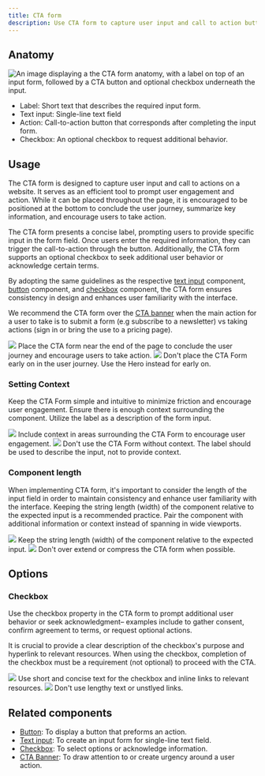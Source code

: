 ```yaml
---
title: CTA form
description: Use CTA form to capture user input and call to action button.
---
```



## Anatomy

![An image displaying a the CTA form anatomy, with a label on top of an input form, followed by a CTA button and optional checkbox underneath the input.](https://github.com/primer/brand/assets/131988618/2c86dd18-f3b0-41e3-a0d3-cca004ea37b1)

- Label: Short text that describes the required input form. 
- Text input: Single-line text field
- Action: Call-to-action button that corresponds after completing the input form. 
- Checkbox: An optional checkbox to request additional behavior.

## Usage

The CTA form is designed to capture user input and call to actions on a website. It serves as an efficient tool to prompt user engagement and action. While it can be placed throughout the page, it is encouraged to be positioned at the bottom to conclude the user journey, summarize key information, and encourage users to take action.

The CTA form presents a concise label, prompting users to provide specific input in the form field. Once users enter the required information, they can trigger the call-to-action through the button. Additionally, the CTA form supports an optional checkbox to seek additional user behavior or acknowledge certain terms.

By adopting the same guidelines as the respective [text input](/components/TextInput) component, [button](/components/Button) component, and [checkbox](/components/Checkbox) component, the CTA form ensures consistency in design and enhances user familiarity with the interface.

We recommend the CTA form over the [CTA banner](/components/CTABanner) when the main action for a user to take is to submit a form (e.g subscribe to a newsletter) vs taking actions (sign in or bring the use to a pricing page).

<DoDontContainer>
  <Do>
<img src="https://github.com/primer/brand/assets/131988618/561b62c9-c328-4c7e-98e5-18e5a5d7ad42" />
    <Caption>Place the CTA form near the end of the page to conclude the user journey and encourage users to take action.</Caption>
  </Do>
  <Dont>
    <img src="https://github.com/primer/brand/assets/131988618/0cb06dc0-b885-4b4d-a997-cd42da72f798" />
    <Caption>
      Don't place the CTA Form early on in the user journey. Use the Hero instead for early on.
    </Caption>
  </Dont>
</DoDontContainer>

### Setting Context

Keep the CTA Form simple and intuitive to minimize friction and encourage user engagement. Ensure there is enough context surrounding the component. Utilize the label as a description of the form input. 

<DoDontContainer>
  <Do>
    <img src="https://github.com/primer/brand/assets/131988618/15cc3be6-89cb-4b63-ab03-9236693f66c3" />
    <Caption>
      Include context in areas surrounding the CTA Form to encourage user engagement. 
    </Caption>
  </Do>
  <Dont>
    <img src="https://github.com/primer/brand/assets/131988618/2333fa03-4bd3-488d-ae41-81e3511259ca" />
    <Caption>
        Don't use the CTA Form without context. The label should be used to describe the input, not to provide context.
    </Caption>
  </Dont>
</DoDontContainer>

### Component length

When implementing CTA form, it's important to consider the length of the input field in order to maintain consistency and enhance user familiarity with the interface. Keeping the string length (width) of the component relative to the expected input is a recommended practice. Pair the component with additional information or context instead of spanning in wide viewports.

<DoDontContainer>
  <Do>
    <img src="https://github.com/primer/brand/assets/131988618/0bd93f12-ef38-4fc3-9dd5-ce685aa7d2bd" />
    <Caption>
      Keep the string length (width) of the component relative to the expected input. 
    </Caption>
  </Do>
  <Dont>
    <img src="https://github.com/primer/brand/assets/131988618/5ea3a93b-2978-4c50-b982-76c85ae57a01" />
    <Caption>Don't over extend or compress the CTA form when possible.</Caption>
  </Dont>
</DoDontContainer>

## Options

### Checkbox

Use the checkbox property in the CTA form to prompt additional user behavior or seek acknowledgment– examples include to gather consent, confirm agreement to terms, or request optional actions. 

It is crucial to provide a clear description of the checkbox's purpose and hyperlink to relevant resources. When using the checkbox, completion of the checkbox must be a requirement (not optional) to proceed with the CTA.

<DoDontContainer>
  <Do>
    <img src="https://github.com/primer/brand/assets/131988618/f960b448-99e1-4703-a4a7-ea1441f6c72a" />
    <Caption>
        Use short and concise text for the checkbox and inline links to relevant resources.
    </Caption>
  </Do>
  <Dont>
    <img src="https://github.com/primer/brand/assets/131988618/52e87926-c18c-4748-851e-41fd1e86f5d8" />
    <Caption>
        Don't use lengthy text or unstlyed links.
    </Caption>
  </Dont>
</DoDontContainer>

## Related components

- [Button](/components/Button): To display a button that preforms an action.
- [Text input](/components/TextInput): To create an input form for single-line text field.
- [Checkbox](/components/Checkbox): To select options or acknowledge information. 
- [CTA Banner](/components/CTABanner): To draw attention to or create urgency around a user action.
